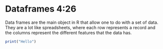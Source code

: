
# Dataframes 4:26

Data frames are the main object in R that allow one to do with a set of data. They are a lot like spreadsheets, where each row represents a record and the columns represent the different features that the data has.

```r
print("Hello")
```
